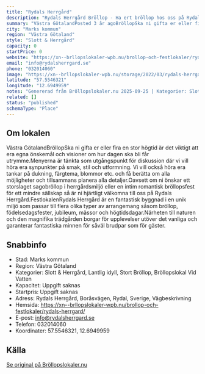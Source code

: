 ```yaml
---
title: "Rydals Herrgård"
description: "Rydals Herrgård Bröllop - Ha ert bröllop hos oss på Rydals Herrgård. Se vår fina Bröllopslokal. Skicka gärna en förfrågan så hjälper vi Er!"
summary: "Västra GötalandPosted 3 år agoBröllopSka ni gifta er eller fira en stor högtid är det viktigt att era egna önskemål och visioner om hur dagen ska bli får utrymme.Menyerna är tänkta som utgångspunkt…"
city: "Marks kommun"
region: "Västra Götaland"
style: "Slott & Herrgård"
capacity: 0
startPrice: 0
website: "https://xn--brllopslokaler-wpb.nu/brollop-och-festlokaler/rydals-herrgard/"
email: "info@rydalsherrgard.se"
phone: "032014060"
image: "https://xn--brllopslokaler-wpb.nu/storage/2022/03/rydals-herrgard-brollopslokal-boras-brollop-visningsbild.webp"
latitude: "57.5546321"
longitude: "12.6949959"
notes: "Genererad från Bröllopslokaler.nu 2025-09-25 | Kategorier: Slott & Herrgård, Lantlig idyll, Stort Bröllop, Bröllopslokal Vid Vatten"
related: []
status: "published"
schemaType: "Place"
---
```


## Om lokalen

Västra GötalandBröllopSka ni gifta er eller fira en stor högtid är det viktigt att era egna önskemål och visioner om hur dagen ska bli får utrymme.Menyerna är tänkta som utgångspunkt för diskussion där vi vill höra era synpunkter på smak, stil och utformning. Vi vill också höra era tankar på dukning, färgtema, blommor etc. och få berätta om alla möjligheter och tillsammans planera alla detaljer.Oavsett om ni önskar ett storslaget sagobröllop i herrgårdsmiljö eller en intim romantisk bröllopsfest för ett mindre sällskap så är ni hjärtligt välkomna till oss på Rydals Herrgård.FestlokalenRydals Herrgård är en fantastisk byggnad i en unik miljö som passar till flera olika typer av arrangemang såsom bröllop, födelsedagsfester, jubileum, mässor och högtidsdagar.Närheten till naturen och den magnifika trädgården borgar för upplevelser utöver det vanliga och garanterar fantastiska minnen för såväl brudpar som för gäster.

## Snabbinfo

- Stad: Marks kommun
- Region: Västra Götaland
- Kategorier: Slott & Herrgård, Lantlig idyll, Stort Bröllop, Bröllopslokal Vid Vatten
- Kapacitet: Uppgift saknas
- Startpris: Uppgift saknas
- Adress: Rydals Herrgård, Boråsvägen, Rydal, Sverige, Vägbeskrivning
- Hemsida: https://xn--brllopslokaler-wpb.nu/brollop-och-festlokaler/rydals-herrgard/
- E-post: info@rydalsherrgard.se
- Telefon: 032014060
- Koordinater: 57.5546321, 12.6949959

## Källa

[Se original på Bröllopslokaler.nu](https://xn--brllopslokaler-wpb.nu/brollop-och-festlokaler/rydals-herrgard/)
